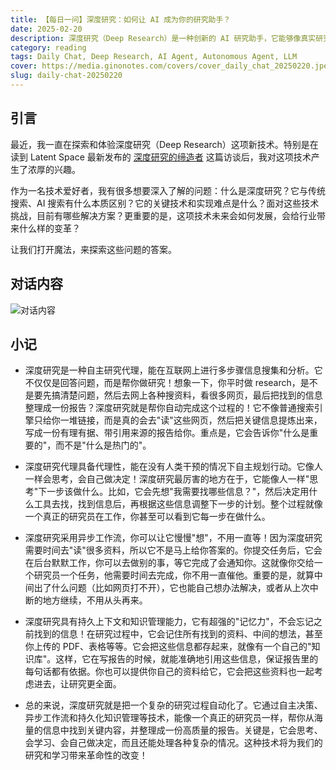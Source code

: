 ```yaml
---
title: 【每日一问】深度研究：如何让 AI 成为你的研究助手？
date: 2025-02-20
description: 深度研究（Deep Research）是一种创新的 AI 研究助手，它能够像真实研究员一样自主进行多步骤的信息搜索、分析和整理。不同于传统搜索引擎，它能够深入理解内容，自主决策研究方向，并生成带有详细引用的研究报告。通过自主决策、定制化模型训练、异步工作流等技术，它能够完成复杂的研究任务，为用户提供深入、可靠的研究成果。
category: reading
tags: Daily Chat, Deep Research, AI Agent, Autonomous Agent, LLM
cover: https://media.ginonotes.com/covers/cover_daily_chat_20250220.jpeg
slug: daily-chat-20250220
---
```


## 引言

最近，我一直在探索和体验深度研究（Deep Research）这项新技术。特别是在读到 Latent Space 最新发布的 [深度研究的缔造者](https://www.latent.space/p/gdr) 这篇访谈后，我对这项技术产生了浓厚的兴趣。

作为一名技术爱好者，我有很多想要深入了解的问题：什么是深度研究？它与传统搜索、AI 搜索有什么本质区别？它的关键技术和实现难点是什么？面对这些技术挑战，目前有哪些解决方案？更重要的是，这项技术未来会如何发展，会给行业带来什么样的变革？

让我们打开魔法，来探索这些问题的答案。

## 对话内容

![对话内容](https://media.ginonotes.com/images/20250220_daily_chat/chatsession.png)

## 小记

- 深度研究是一种自主研究代理，能在互联网上进行多步骤信息搜集和分析。它不仅仅是回答问题，而是帮你做研究！想象一下，你平时做 research，是不是要先搞清楚问题，然后去网上各种搜资料，看很多网页，最后把找到的信息整理成一份报告？深度研究就是帮你自动完成这个过程的！它不像普通搜索引擎只给你一堆链接，而是真的会去"读"这些网页，然后把关键信息提炼出来，写成一份有理有据、带引用来源的报告给你。重点是，它会告诉你"什么是重要的"，而不是"什么是热门的"。

- 深度研究代理具备代理性，能在没有人类干预的情况下自主规划行动。它像人一样会思考，会自己做决定！深度研究最厉害的地方在于，它能像人一样"思考"下一步该做什么。比如，它会先想"我需要找哪些信息？"，然后决定用什么工具去找，找到信息后，再根据这些信息调整下一步的计划。整个过程就像一个真正的研究员在工作，你甚至可以看到它每一步在做什么。

- 深度研究采用异步工作流，你可以让它慢慢"想"，不用一直等！因为深度研究需要时间去"读"很多资料，所以它不是马上给你答案的。你提交任务后，它会在后台默默工作，你可以去做别的事，等它完成了会通知你。这就像你交给一个研究员一个任务，他需要时间去完成，你不用一直催他。重要的是，就算中间出了什么问题（比如网页打不开），它也能自己想办法解决，或者从上次中断的地方继续，不用从头再来。

- 深度研究具有持久上下文和知识管理能力，它有超强的"记忆力"，不会忘记之前找到的信息！在研究过程中，它会记住所有找到的资料、中间的想法，甚至你上传的 PDF、表格等等。它会把这些信息都存起来，就像有一个自己的"知识库"。这样，它在写报告的时候，就能准确地引用这些信息，保证报告里的每句话都有依据。你也可以提供你自己的资料给它，它会把这些资料也一起考虑进去，让研究更全面。

- 总的来说，深度研究就是把一个复杂的研究过程自动化了。它通过自主决策、异步工作流和持久化知识管理等技术，能像一个真正的研究员一样，帮你从海量的信息中找到关键内容，并整理成一份高质量的报告。关键是，它会思考、会学习、会自己做决定，而且还能处理各种复杂的情况。这种技术将为我们的研究和学习带来革命性的改变！